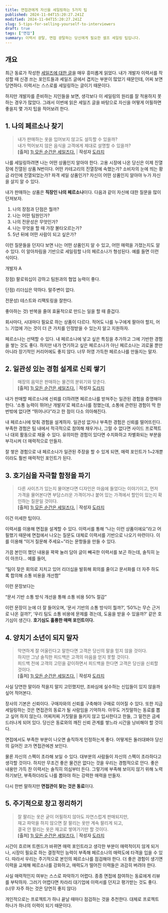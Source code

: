 ```yaml
---
title: 면접관에게 자신을 세일링하는 5가지 팁
published: 2024-11-04T15:20:27.241Z
modified: 2024-11-04T15:20:27.241Z
slug: 5-tips-for-selling-yourself-to-interviewers
draft: true
tags: ["면접"]
summary: 이력서 광탈, 면접 광탈하는 당신에게 필요한 셀프 세일링 팁입니다.
---
```


## 개요

최근 동료가 작성한 [세일즈에 대한 글](https://blog.naver.com/dorapper/223628196265)을 매우 흥미롭게 읽었다. 내가 개발자 이력서를 작성할 때 신경 쓰는 포인트들과 세일즈 글에서 겹치는 부분이 많았기 때문인데, 어찌 보면 당연하다. 이력서는 스스로를 세일링하는 글이기 때문이다.

하지만 개발자를 준비하는 지인들을 보면, 생각보다 이 세일링의 원리를 잘 적용하지 못하는 경우가 많았다. 그래서 이번에 읽은 세일즈 글을 바탕으로 자신을 어떻게 어필하면 좋을지 몇 가지 팁을 적어보려 한다.

## 1. 나의 페르소나 찾기

> 내가 판매하는 옷을 입어보지 않고도 설득할 수 있을까?  
> 내가 먹어보지 않은 음식을 고객에게 제대로 설명할 수 있을까?  
> **[출처]** [1) 모든 순간은 세일즈다.](https://blog.naver.com/dorapper/223628196265) | **작성자** [도라지](https://blog.naver.com/dorapper)

나를 세일링하려면 나는 어떤 상품인지 알아야 한다. 고용 시장에 나온 당신은 이제 진열장에 진열된 상품 N번이다. 어떤 카테고리의 진열장에 속했는가? 소비자의 눈에 띄는 황금 라인에 진열되었는가? 파격 세일 상품인가? 자신이 어떤 상품인지 알아야 누가 자신을 살지 알 수 있다.

내가 판매하는 상품은 **직장인 나의 페르소나**이다. 다음과 같이 자신에 대한 질문을 많이 던져보자.

1. 나의 장점과 단점은 뭘까?
2. 나는 어떤 팀원인가?
3. 나의 전문성은 무엇인가?
4. 나는 무엇을 할 때 가장 불타오르는가?
5. 5년 뒤에 어떤 사람이 되고 싶은가?

이런 질문들을 던지다 보면 나는 어떤 상품인지 알 수 있고, 어떤 매력을 가졌는지도 알 수 있다. 이 알아차림을 기반으로 세일링할 나의 페르소나가 형성된다. 예를 들면 이런 식이다.

개발자 A

장점) 팔로워십이 강하고 팀원과의 협업 능력이 좋다.

단점) 리더십은 약하다. 말주변이 없다.

전문성) 테스트와 리팩토링을 잘한다.

좋아하는 것) 반복을 줄여 효율적으로 만드는 일을 할 때 즐겁다.

회사마다, 시대마다 필요로 하는 상품이 다르다. 적어도 나를 누구에게 팔아야 할지, 어느 기업에 가는 것이 더 큰 가치를 인정받을 수 있는지 알고 지원하자.

페르소나는 선택할 수 있다. 내 페르소나에 넣고 싶은 특징을 추가하고 그에 기반한 경험을 쌓는 것도 좋다. 하지만 내가 연기하고 싶은 페르소나가 아닌 페르소나는 괴로울 뿐만 아니라 장기적인 커리어에도 좋지 않다. 너무 허영 가득한 페르소나를 만들지는 말자.

## 2. 일관성 있는 경험 설계로 신뢰 쌓기

> 매장의 음악은 판매하는 물건의 분위기와 맞춘다.  
> **[출처]** [1) 모든 순간은 세일즈다.](https://blog.naver.com/dorapper/223628196265) | **작성자** [도라지](https://blog.naver.com/dorapper)

내가 판매할 페르소나에 신뢰를 더하려면 페르소나를 받쳐주는 일관된 경험을 증명해야 한다. ‘소통 능력이 뛰어난 개발자’로 페르소나를 정했는데, 소통에 관련된 경험이 딱 한 번밖에 없다면 “뛰어나다”라고 한 점이 다소 의아해진다.

내 페르소나에 맞춰 경험을 설계하자. 일관성 없거나 부족한 경험은 신뢰를 떨어뜨린다. 부족한 경험은 팀 내에서 적극적으로 참여해 채우거나, 그럴 수 없다면 사이드 프로젝트나 대외 활동으로 채울 수 있다. 유의미한 경험이 있다면 수치화하고 차별화되는 부분을 부각시켜 더 매력적으로 만들자.

잘 쌓은 경험으로 내 페르소나가 일관된 주장을 할 수 있게 되면, 매력 포인트가 1~2개뿐이라도 훨씬 매력적인 포인트가 된다.

## 3. 호기심을 자극할 함정을 파기

> 다른 사이즈가 있는지 물어본다면 디자인은 마음에 들었다는 이야기이고, 먼저 가격을 물어본다면 부담스러운 가격이거나 붙어 있는 가격에서 할인이 있는지 확인하는 질문일 것이다.  
> **[출처]** [1) 모든 순간은 세일즈다.](https://blog.naver.com/dorapper/223628196265) | **작성자** [도라지](https://blog.naver.com/dorapper)

이건 미세한 팁이다.

이력서를 이용해 면접을 설계할 수 있다. 이력서를 통해 “나는 이런 상품이에요”라고 어필했기 때문에 면접에서 나오는 질문도 대체로 이력서를 기반으로 나오기 마련이다. 이를 이용해 “이거 질문해 주세요~”라는 문항들을 만들 수 있다.

가끔 본인이 했던 내용을 꽉꽉 눌러 담아 글이 빼곡한 이력서를 보곤 하는데, 솔직히 눈이 아프다… 예를 들어,

“팀이 잦은 회의로 지치고 있어 리더십을 발휘해 회의를 줄이고 문서화를 더 자주 하도록 합의해 소통 비용을 개선함”

이런 문장보다는

“문서 기반 소통 방식 개선을 통해 소통 비용 50% 절감”

이런 문장이 눈에 더 잘 들어오며, ‘문서 기반의 소통 방식이 뭘까?’, ‘50%는 무슨 근거로 나온 걸까?’, ‘우리 팀도 소통 비용에 문제를 겪는데, 도움을 받을 수 있을까?’ 같은 호기심이 생긴다. **호기심도 훌륭한 매력 포인트이다.**

## 4. 양치기 소년이 되지 말자

> 막연하게 잘 어울린다고 말한다면 고객은 당신의 말을 믿지 않을 것이다.  
> 하지만 그냥 솔직한 피드백은 고객의 마음을 얻지 못할 것이다.  
> 피드백 전에 고객의 고민을 같이하면서 피드백을 한다면 고객은 당신을 신뢰할 것이다.  
> **[출처]** [1) 모든 순간은 세일즈다.](https://blog.naver.com/dorapper/223628196265) | **작성자** [도라지](https://blog.naver.com/dorapper)

사실 당연한 말이라 적을지 말지 고민했지만, 조바심에 실수하는 신입들이 있지 않을까 싶어 적어본다.

장사의 기본은 신뢰이다. 구매자와의 신뢰를 구축해야 구매로 이어질 수 있다. 또한 지금 세일링하는 것은 면접관의 동료가 될 사람임을 기억하자. 아무도 거짓말하는 동료를 뽑고 싶어 하지 않는다. 어찌저찌 거짓말을 들키지 않고 입사한다고 한들, 그 밑천은 금세 드러나게 되어 있다. 당신은 동료와의 깨진 신뢰 관계를 쌓느라 시간을 낭비해야 할 것이다.

면접에서도 부족한 부분이 나오면 솔직하게 인정하는게 좋다. 어떻게든 둘러대봐야 당신의 길어진 코가 면접관에겐 보인다.

물론 자신의 스펙이 초라해 보일 수 있다. 대부분의 사람들이 자신의 스펙이 초라하다고 생각할 것이다. 하지만 무조건 좋은 물건은 없다는 것을 우리는 경험적으로 안다. 좋은 내용만 가득 찬 이력서는 솔직히 의심부터 든다. 그렇기에 부족해 보이지 않기 위해 노력하기보단, 부족하더라도 나를 뽑아야 하는 강력한 매력을 만들자.

다시 한번 말하지만 **면접관이 찾는 것은 동료**이다.

## 5. 주기적으로 창고 정리하기

> 잘 팔리는 옷은 굳이 어필하지 않아도 자연스럽게 판매되지만,  
> 재고 파악을 하지 않으면 잘 팔리는 옷만 계속 팔리게 되고,  
> 결국 안 팔리는 옷은 재고로 쌓여가기만 할 것이다.  
> **[출처]** [1) 모든 순간은 세일즈다.](https://blog.naver.com/dorapper/223628196265) | **작성자** [도라지](https://blog.naver.com/dorapper)

시간이 흐르며 트렌드가 바뀌면 매력 포인트라고 생각한 부분이 매력적이지 않게 되거나, 시장이 필요로 하는 결정적인 능력이 부족해 페르소나의 매력도에 타격을 입을 수 있다. 따라서 우리는 주기적으로 본인의 페르소나를 점검해야 한다. 더 좋은 경험이 생기면 이력을 교체해 페르소나를 강화하고, 매력도가 떨어진 이력들은 과감히 버려야 한다.

사실 매력적인지 여부는 스스로 파악하기 어렵다. 종종 면접에 참여하는 동료에게 리뷰를 부탁하자. 그러기 어렵다면 차라리 대기업에 이력서를 던지고 평가받는 것도 좋다. (너무 자주 하는 것은 당연히 좋지 않다)

개인적으로는 프로젝트가 하나 끝날 때마다 점검하는 것을 추천한다. 대체로 프로젝트 하나가 하나의 이력이 되기 때문이다.
